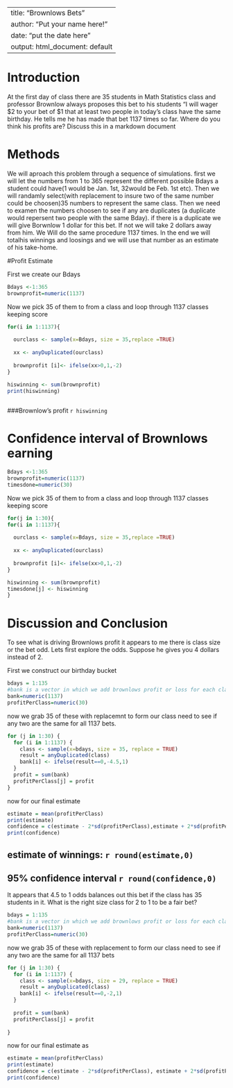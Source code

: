 ---
title: "Brownlows Bets"
author: "Put your name here!"
date: "put the date here"
output: html_document: default
 ---

<!-- We recommend you use git branches -- create a separate branch for each major section i.e. Introduction, Methods, Results, Inferential Results, and Discussion and Conclusions - leave the YAML block untouched until the final merge where you put in your own name !-->

# Introduction

<!--In this section you explain what you are trying to show.  Where did the data come from?  What is the research or other question you are trying to answer?!-->

 At the first day of class there are 35 students in Math Statistics class and professor Brownlow always proposes this bet to his students "I will wager $2 to your bet of $1 that at least two people in today's class have  the same birthday.  He tells me he has made that bet 1137 times so far. Where do you think his profits are? Discuss this in a markdown document

# Methods

<!--Decide on your methods:  In this section explain the approach you will take to attack the issue --- how will you decide on a likely estimate of professor Brownlow's earnings or losses after 1137 bets. Also explain how you construct a 95% confidence interval about your estimate of his winnings !-->

We will aproach this problem through a sequence of simulations. first we will let the numbers from 1 to 365 represent the different possible Bdays a student could have(1 would be Jan. 1st, 32would be Feb. 1st etc). Then we will randamly select(with replacement to insure two of the same number could be choosen)35 numbers to represent the same class. Then we need to examen the numbers choosen to see if any are duplicates (a duplicate would repersent two people with the same Bday). if there is a duplicate we will give Borwnlow 1 dollar for this bet. If not we will take 2 dollars away from him. We Will do the same procedure 1137 times. In the end we will totalhis winnings and loosings and we will use that number as an estimate of his take-home.

#Profit Estimate

<!--Explain and display the results of your method of coming up with the estimate of professor Brownlows betting!-->

First we create our Bdays

```{r}
Bdays <-1:365
brownprofit=numeric(1137)
```

Now we pick 35 of them to from a class and loop through 1137 classes keeping score

```{r}
for(i in 1:1137){
  
  ourclass <- sample(x=Bdays, size = 35,replace =TRUE)
  
  xx <- anyDuplicated(ourclass)
  
  brownprofit [i]<- ifelse(xx>0,1,-2)
}

hiswinning <- sum(brownprofit)
print(hiswinning)
  
```
###Brownlow's profit `r hiswinning`



# Confidence interval of Brownlows earning

<!--Explain and display your method of coming up with a 95% confidence interval of  professor Brownlows-->

```{r}
Bdays <-1:365
brownprofit=numeric(1137)
timesdone=numeric(30)
```

Now we pick 35 of them to from a class and loop through 1137 classes keeping score

```{r}
for(j in 1:30){
for(i in 1:1137){
  
  ourclass <- sample(x=Bdays, size = 35,replace =TRUE)
  
  xx <- anyDuplicated(ourclass)
  
  brownprofit [i]<- ifelse(xx>0,1,-2)
}

hiswinning <- sum(brownprofit)
timesdone[j] <- hiswinning
}
```

# Discussion and Conclusion

<!--Discussion and conclusion here.  If professor Brownlow is consistantly making or losing money how could he change his payout so that his profits center on zero?  Also discuss what size his class should be in order to have his current scheme balance at zero profit.!-->
To see what is driving Brownlows profit it appears to me there is class size or the bet odd. Lets first explore the odds. Suppose he gives you 4 dollars instead of 2. 

First we construct our birthday bucket

```{r}
bdays = 1:135
#bank is a vector in which we add brownlows profit or loss for each class
bank=numeric(1137)
profitPerClass=numeric(30)
```

now we grab 35 of these with replacemnt to form our class need to see if any two are the same for all 1137 bets.

```{r}
for (j in 1:30) {
  for (i in 1:1137) {
    class <- sample(x=bdays, size = 35, replace = TRUE)
    result = anyDuplicated(class)
    bank[i] <- ifelse(result==0,-4.5,1)
  }
  profit = sum(bank)
  profitPerClass[j] = profit
}
```

now for our final estimate

```{r}
estimate = mean(profitPerClass)
print(estimate)
confidence = c(estimate - 2*sd(profitPerClass),estimate + 2*sd(profitPerClass))
print(confidence)
```

## estimate of winnings: `r round(estimate,0)`
## 95% confidence interval `r round(confidence,0)`

It appears that 4.5 to 1 odds balances out this bet if the class has 35 students in it.
What is the right size class for 2 to 1 to be a fair bet?

```{r}
bdays = 1:135
#bank is a vector in which we add brownlows profit or loss for each class
bank=numeric(1137)
profitPerClass=numeric(30)
```

now we grab 35 of these with replacement to form our class need to see if any two are the same for all 1137 bets

```{r}
for (j in 1:30) {
  for (i in 1:1137) {
    class <- sample(x=bdays, size = 29, replace = TRUE)
    result = anyDuplicated(class)
    bank[i] <- ifelse(result==0,-2,1)
  }
  
  profit = sum(bank)
  profitPerClass[j] = profit
  
}
```


now for our final estimate as

```{r}
estimate = mean(profitPerClass)
print(estimate)
confidence = c(estimate - 2*sd(profitPerClass), estimate + 2*sd(profitPerClass))
print(confidence)
```
